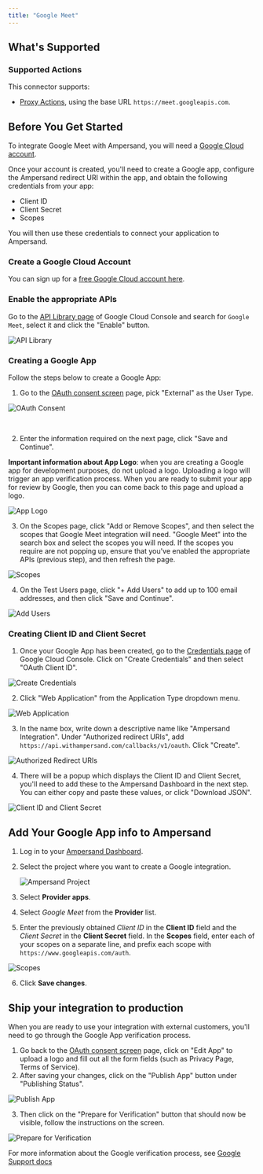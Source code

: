 ```yaml
---
title: "Google Meet"
---
```



## What's Supported

### Supported Actions

This connector supports:
- [Proxy Actions](/define-integrations/proxy-actions), using the base URL `https://meet.googleapis.com`.

## Before You Get Started

To integrate Google Meet with Ampersand, you will need a [Google Cloud account](https://cloud.google.com/).

Once your account is created, you'll need to create a Google app, configure the Ampersand redirect URI within the app, and obtain the following credentials from your app:

- Client ID
- Client Secret
- Scopes

You will then use these credentials to connect your application to Ampersand.

### Create a Google Cloud Account

You can sign up for a [free Google Cloud account here](https://cloud.google.com/free).

### Enable the appropriate APIs

Go to the [API Library page](https://console.cloud.google.com/apis/library) of Google Cloud Console and search for `Google Meet`, select it and click the "Enable" button.

![API Library](/images/provider-guides/googleMeetEnable.png)


### Creating a Google App

Follow the steps below to create a Google App:

1. Go to the [OAuth consent screen](https://console.cloud.google.com/apis/credentials/consent) page, pick "External" as the User Type.

![OAuth Consent](/images/provider-guides/1537ae6-Screenshot_2024-07-19_at_10.40.32_AM.png)

<br />

2. Enter the information required on the next page, click "Save and Continue".

**Important information about App Logo**: when you are creating a Google app for development purposes, do not upload a logo. Uploading a logo will trigger an app verification process. When you are ready to submit your app for review by Google, then you can come back to this page and upload a logo.

![App Logo](/images/provider-guides/5600533-Screenshot_2024-07-19_at_10.56.54_AM.png)

3. On the Scopes page, click "Add or Remove Scopes", and then select the scopes that Google Meet integration will need. "Google Meet" into the search box and select the scopes you will need. If the scopes you require are not popping up, ensure that you've enabled the appropriate APIs (previous step), and then refresh the page.

![Scopes](/images/provider-guides/googleMeetScopes.png)

4. On the Test Users page, click "+ Add Users" to add up to 100 email addresses, and then click "Save and Continue".

![Add Users](/images/provider-guides/b3953c3-Screenshot_2024-07-19_at_1.46.54_PM.png)

### Creating Client ID and Client Secret

1. Once your Google App has been created, go to the [Credentials page](https://console.cloud.google.com/apis/credentials) of Google Cloud Console. Click on "Create Credentials" and then select "OAuth Client ID".

![Create Credentials](/images/provider-guides/2a3a0ed-Screenshot_2024-07-19_at_11.07.26_AM.png)

2. Click "Web Application" from the Application Type dropdown menu.

![Web Application](/images/provider-guides/4071e04-Screenshot_2024-07-19_at_11.08.21_AM.png)

3. In the name box, write down a descriptive name like "Ampersand Integration". Under "Authorized redirect URIs", add `https://api.withampersand.com/callbacks/v1/oauth`. Click "Create".

![Authorized Redirect URIs](/images/provider-guides/897fe36-fixed.png)

4. There will be a popup which displays the Client ID and Client Secret, you'll need to add these to the Ampersand Dashboard in the next step. You can either copy and paste these values, or click "Download JSON".

![Client ID and Client Secret](/images/provider-guides/d0de0fe-GoogleOAuthClient.png)

## Add Your Google App info to Ampersand

1. Log in to your [Ampersand Dashboard](https://dashboard.withampersand.com).

2. Select the project where you want to create a Google integration.

   ![Ampersand Project](/images/provider-guides/dd47b7a-Ampersand.png)

3. Select **Provider apps**.

4. Select _Google Meet_ from the **Provider** list.

5. Enter the previously obtained _Client ID_ in the **Client ID** field and the _Client Secret_ in the **Client Secret** field. In the **Scopes** field, enter each of your scopes on a separate line, and prefix each scope with `https://www.googleapis.com/auth`.

![Scopes](/images/provider-guides/googleMeet.gif)

6. Click **Save changes**.

## Ship your integration to production

When you are ready to use your integration with external customers, you'll need to go through the Google App verification process.

1. Go back to the [OAuth consent screen](https://console.cloud.google.com/apis/credentials/consent) page, click on "Edit App" to upload a logo and fill out all the form fields (such as Privacy Page, Terms of Service).
2. After saving your changes, click on the "Publish App" button under "Publishing Status".

![Publish App](/images/provider-guides/ee95f57-Screenshot_2024-07-19_at_11.42.12_AM.png)

3. Then click on the "Prepare for Verification" button that should now be visible, follow the instructions on the screen.

![Prepare for Verification](/images/provider-guides/7fb1236-Screenshot_2024-07-19_at_11.46.20_AM.png)

For more information about the Google verification process, see [Google Support docs](https://support.google.com/cloud/answer/13463073?sjid=12970809243513943038-NC)
